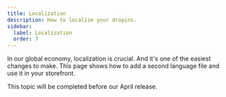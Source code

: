```yaml
---
title: Localization
description: How to localize your dropins.
sidebar:
  label: Localization
  order: 7
---
```



In our global economy, localization is crucial. And it's one of the easiest changes to make. This page shows how to add a second language file and use it in your storefront.

<Aside type="soon" title="Coming Soon">
  This topic will be completed before our April release.
</Aside>
